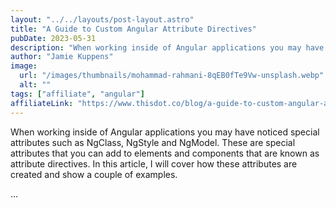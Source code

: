 ```yaml
---
layout: "../../layouts/post-layout.astro"
title: "A Guide to Custom Angular Attribute Directives"
pubDate: 2023-05-31
description: "When working inside of Angular applications you may have noticed special attributes such as NgClass, NgStyle and NgModel. These are special attributes that you can add to elements and components that are known as attribute directives. In this article, I will cover how these attributes are created and show a couple of examples."
author: "Jamie Kuppens"
image:
  url: "/images/thumbnails/mohammad-rahmani-8qEB0fTe9Vw-unsplash.webp"
  alt: ""
tags: ["affiliate", "angular"]
affiliateLink: "https://www.thisdot.co/blog/a-guide-to-custom-angular-attribute-directives"
---
```


When working inside of Angular applications you may have noticed special
attributes such as NgClass, NgStyle and NgModel. These are special attributes
that you can add to elements and components that are known as attribute
directives. In this article, I will cover how these attributes are created and
show a couple of examples.

...
